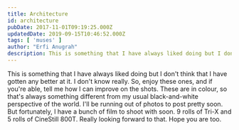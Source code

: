 ```yaml
---
title: Architecture
id: architecture
pubDate: 2017-11-01T09:19:25.000Z
updatedDate: 2019-09-15T10:46:52.000Z
tags: [ 'muses' ]
author: "Erfi Anugrah"
description: This is something that I have always liked doing but I don't think that I have gotten any better at it. I don't know really. So, enjoy these ones, and if you're able, tell me how I can improve on the shots. These are in colour, so that's always something different from my usual black-and-white perspective of the world. I'll be running out of photos to post pretty soon. But fortunately, I have a bunch of film to shoot with soon. 9 rolls of Tri-X and 5 rolls of CineStill 800T. Really looking forward to that. Hope you are too. 
---
```


This is something that I have always liked doing but I don't think that I have gotten any better at it. I don't know really. So, enjoy these ones, and if you're able, tell me how I can improve on the shots. These are in colour, so that's always something different from my usual black-and-white perspective of the world. I'll be running out of photos to post pretty soon. But fortunately, I have a bunch of film to shoot with soon. 9 rolls of Tri-X and 5 rolls of CineStill 800T. Really looking forward to that. Hope you are too. 
